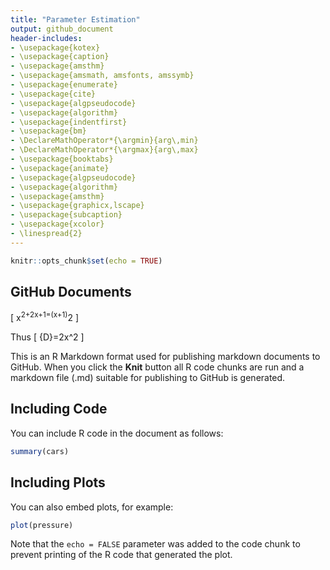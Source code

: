 ```yaml
---
title: "Parameter Estimation"
output: github_document
header-includes:
- \usepackage{kotex}
- \usepackage{caption}
- \usepackage{amsthm} 
- \usepackage{amsmath, amsfonts, amssymb} 
- \usepackage{enumerate} 
- \usepackage{cite}
- \usepackage{algpseudocode}
- \usepackage{algorithm}
- \usepackage{indentfirst}
- \usepackage{bm}
- \DeclareMathOperator*{\argmin}{arg\,min}
- \DeclareMathOperator*{\argmax}{arg\,max}
- \usepackage{booktabs}
- \usepackage{animate}
- \usepackage{algpseudocode}
- \usepackage{algorithm}
- \usepackage{amsthm}
- \usepackage{graphicx,lscape}
- \usepackage{subcaption}
- \usepackage{xcolor}
- \linespread{2}
---
```


```r
knitr::opts_chunk$set(echo = TRUE)
```

## GitHub Documents

\begin{itemize}
\item asdf
\end{itemize}

\[
x^2+2x+1=(x+1)^2
\]

Thus 
\[
{\cal D}=2x^2
\]

This is an R Markdown format used for publishing markdown documents to GitHub. When you click the **Knit** button all R code chunks are run and a markdown file (.md) suitable for publishing to GitHub is generated.

## Including Code

You can include R code in the document as follows:

```r
summary(cars)
```

## Including Plots

You can also embed plots, for example:

```r
plot(pressure)
```

Note that the `echo = FALSE` parameter was added to the code chunk to prevent printing of the R code that generated the plot.
